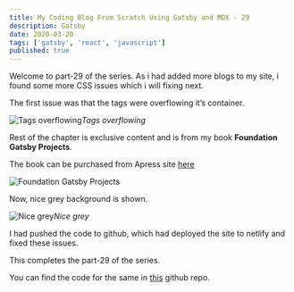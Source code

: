 ```yaml
---
title: My Coding Blog From Scratch Using Gatsby and MDX - 29
description: Gatsby
date: 2020-03-20
tags: ['gatsby', 'react', 'javascript']
published: true
---
```


Welcome to part-29 of the series. As i had added more blogs to my site, i found some more CSS issues which i will fixing next.

The first issue was that the tags were overflowing it’s container.

![Tags overflowing](https://res.cloudinary.com/dxkxvfo2o/image/upload/v1589997313/29-dev/1_z0agjk.png)*Tags overflowing*

Rest of the chapter is exclusive content and is from my book **Foundation Gatsby Projects**.

The book can be purchased from Apress site <a href="https://www.apress.com/in/book/9781484265574" target="_blank" rel="noopener noreferrer">here</a>

![Foundation Gatsby Projects](https://res.cloudinary.com/dxkxvfo2o/image/upload/v1609570264/Foundation_Gatsby_zilffx.jpg)

Now, nice grey background is shown.

![Nice grey](https://res.cloudinary.com/dxkxvfo2o/image/upload/v1589997312/29-dev/6_xlohn1.png)*Nice grey*

I had pushed the code to github, which had deployed the site to netlify and fixed these issues.

This completes the part-29 of the series.

You can find the code for the same in [this](https://github.com/nabendu82/thewebdev-public) github repo.

